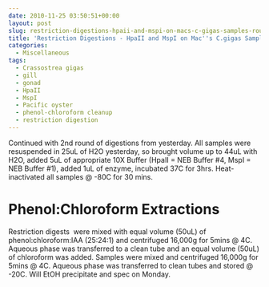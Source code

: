 ```yaml
---
date: 2010-11-25 03:50:51+00:00
layout: post
slug: restriction-digestions-hpaii-and-mspi-on-macs-c-gigas-samples-round-2
title: 'Restriction Digestions - HpaII and MspI on Mac''s C.gigas Samples: Round 2'
categories:
  - Miscellaneous
tags:
  - Crassostrea gigas
  - gill
  - gonad
  - HpaII
  - MspI
  - Pacific oyster
  - phenol-chloroform cleanup
  - restriction digestion
---
```


Continued with 2nd round of digestions from yesterday. All samples were resuspended in 25uL of H2O yesterday, so brought volume up to 44uL with H2O, added 5uL of appropriate 10X Buffer (HpaII = NEB Buffer #4, MspI = NEB Buffer #1), added 1uL of enzyme, incubated 37C for 3hrs. Heat-inactivated all samples @ -80C for 30 mins.



# 





# Phenol:Chloroform Extractions



Restriction digests  were mixed with equal volume (50uL) of phenol:chloroform:IAA (25:24:1) and centrifuged 16,000g for 5mins @ 4C. Aqueous phase was transferred to a clean tube and an equal volume (50uL) of chloroform was added. Samples were mixed and centrifuged 16,000g for 5mins @ 4C. Aqueous phase was transferred to clean tubes and stored @ -20C. Will EtOH precipitate and spec on Monday.
